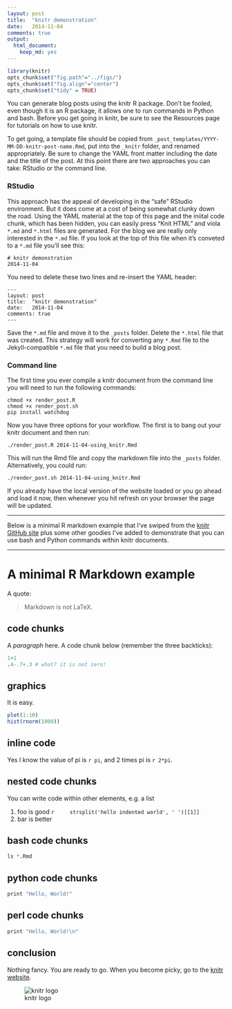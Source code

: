 ```yaml
---
layout: post
title:  "knitr demonstration"
date:   2014-11-04
comments: true
output:
  html_document:
    keep_md: yes
---
```


```r
library(knitr)
opts_chunk$set("fig.path"="../figs/")
opts_chunk$set("fig.align"="center")
opts_chunk$set("tidy" = TRUE)
```

You can generate blog posts using the knitr R package. Don't be fooled, even
though it is an R package, it allows one to run commands in Python and bash.
Before you get going in knitr, be sure to see the Resources page for tutorials
on how to use knitr.

To get going, a template file should be copied from
`_post_templates/YYYY-MM-DD-knitr-post-name.Rmd`, put into the `_knitr` folder,
and renamed appropriately. Be sure to change the YAML front matter including the
date and the title of the post. At this point there are two approaches you can
take: RStudio or the command line.

### RStudio
This approach has the appeal of developing in the "safe" RStudio environment. But it does come at a cost of being somewhat clunky down the road. Using the YAML material at the top of this page and the iniital code chunk, which has been hidden, you can easily press "Knit HTML" and viola `*.md` and `*.html` files are generated. For the blog we are really only interested in the `*.md` file. If you look at the top of this file when it's conveted to a `*.md` file you'll see this:

    # knitr demonstration
    2014-11-04  

You need to delete these two lines and re-insert the YAML header:

    ---
    layout: post
    title:  "knitr demonstration"
    date:   2014-11-04
    comments: true
    ---

Save the `*.md` file and move it to the `_posts` folder. Delete the `*.html` file that was created. This strategy will work for converting any `*.Rmd` file to the Jekyll-compatible `*.md` file that you need to build a blog post.


### Command line
The first time you ever compile a knitr document from the command line you will need to run the following commands:

    chmod +x render_post.R
    chmod +x render_post.sh
    pip install watchdog

Now you have three options for your workflow. The first is to bang out your knitr
document and then run:

    ./render_post.R 2014-11-04-using_knitr.Rmd

This will run the Rmd file and copy the markdown file into the `_posts` folder.
Alternatively, you could run:

    ./render_post.sh 2014-11-04-using_knitr.Rmd

If you already have the local version of the website loaded or you go ahead and
load it now, then whenever you hit refresh on your browser the page will be
updated.

----

Below is a minimal R markdown example that I've swiped from the [knitr GitHub site](https://github.com/yihui/knitr-examples/raw/master/001-minimal.Rmd) plus
some other goodies I've added to demonstrate that you can use bash and Python
commands within knitr documents.

----

# A minimal R Markdown example

A quote:

> Markdown is not LaTeX.


## code chunks

A _paragraph_ here. A code chunk below (remember the three backticks):

```r
1+1
.4-.7+.3 # what? it is not zero!
```

## graphics

It is easy.

```r
plot(1:10)
hist(rnorm(1000))
```

## inline code

Yes I know the value of pi is `r pi`, and 2 times pi is `r 2*pi`.



## nested code chunks

You can write code within other elements, e.g. a list

1. foo is good
    ```r
    strsplit('hello indented world', ' ')[[1]]
    ```
2. bar is better


## bash code chunks
```r
ls *.Rmd
```


## python code chunks
```r
print "Hello, World!"
```

## perl code chunks
```r
print "Hello, World!\n"
```


## conclusion

Nothing fancy. You are ready to go. When you become picky, go to the [knitr website](http://yihui.name/knitr/).

![knitr logo](http://yihui.name/knitr/images/knit-logo.png)
